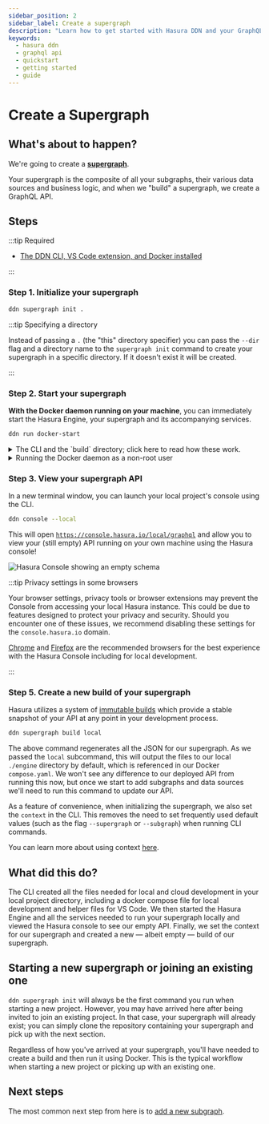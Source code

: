 ```yaml
---
sidebar_position: 2
sidebar_label: Create a supergraph
description: "Learn how to get started with Hasura DDN and your GraphQL API."
keywords:
  - hasura ddn
  - graphql api
  - quickstart
  - getting started
  - guide
---
```



# Create a Supergraph

## What's about to happen?

We're going to create a [**supergraph**](/support/glossary.mdx#supergraph).

Your supergraph is the composite of all your subgraphs, their various data sources and business logic, and when we
"build" a supergraph, we create a GraphQL API.

<Thumbnail src="/img/get-started/ERD/create-supergraph.png" alt="Create a supergraph" width="1000px" />

## Steps

:::tip Required

- [The DDN CLI, VS Code extension, and Docker installed](/getting-started/build/00-prerequisites.mdx)

:::

### Step 1. Initialize your supergraph

```bash title="To initialize your supergraph, from an empty directory, run:"
ddn supergraph init .
```

:::tip Specifying a directory

Instead of passing a `.` (the "this" directory specifier) you can pass the `--dir` flag and a directory name to the
`supergraph init` command to create your supergraph in a specific directory. If it doesn't exist it will be created.

:::

### Step 2. Start your supergraph

**With the Docker daemon running on your machine**, you can immediately start the Hasura Engine, your supergraph and its
accompanying services.

```bash title="Run:"
ddn run docker-start
```

<details>
  <summary>
    The CLI and the `build` directory; click here to read how these work.
  </summary>
    The CLI automatically creates a `build` directory for you when running the `ddn supergraph init` command. This
    directory contains all of the JSON necessary to configure and serve your supergraph. The JSON files within it are
    already referenced for you in the docker `compose.yaml` file, allowing you to start your services straight away.

    The `docker-start` command is defined in your `hasura/context.yaml`. This command sets the `HASURA_DDN_PAT`
    environment variable using a value retrieved from the command `ddn auth print-pat` and then uses Docker Compose to
    start the Hasura services defined in the `compose.yaml` file. Your PAT is your personal access token generated by
    Hasura DDN and used by the CLI.
</details>

<details>
  <summary>
    Running the Docker daemon as a non-root user
  </summary>
  If you're running the Docker daemon as a non-root user (rootless mode), `v26.0` now allows you to disable the default
  `host-loopback-isolation` which prevents communication back to the host machine.

To disable this feature, set the environment variable `DOCKERD_ROOTLESS_ROOTLESSKIT_DISABLE_HOST_LOOPBACK` to `false`
before starting the daemon.

This will now allow container-to-host communication via `10.0.2.2` address.

You should also amend this line in your `compose.yaml` files for both the main services and connectors to reflect this
change:

```yaml
extra_hosts:
  - local.hasura.dev=host-gateway
```

to:

```yaml
extra_hosts:
  - local.hasura.dev=10.0.2.2
```

</details>

### Step 3. View your supergraph API

In a new terminal window, you can launch your local project's console using the CLI.

```bash title="From a new terminal window, run:"
ddn console --local
```

This will open [`https://console.hasura.io/local/graphql`](https://console.hasura.io/local/graphql) and allow you to
view your (still empty) API running on your own machine using the Hasura console!

![Hasura Console showing an empty schema](/img/get-started/console-init-supergraph.png)

:::tip Privacy settings in some browsers

Your browser settings, privacy tools or browser extensions may prevent the Console from accessing your local Hasura
instance. This could be due to features designed to protect your privacy and security. Should you encounter one of these
issues, we recommend disabling these settings for the `console.hasura.io` domain.

[Chrome](https://www.google.com/chrome/) and [Firefox](https://www.mozilla.org/en-US/firefox/new/) are the recommended
browsers for the best experience with the Hasura Console including for local development.

:::

### Step 5. Create a new build of your supergraph

Hasura utilizes a system of [immutable builds](/project-configuration/builds.mdx) which provide a stable snapshot of
your API at any point in your development process.

```bash title="Let's create a new one:"
ddn supergraph build local
```

The above command regenerates all the JSON for our supergraph. As we passed the `local` subcommand, this will output the
files to our local `./engine` directory by default, which is referenced in our Docker `compose.yaml`. We won't see any
difference to our deployed API from running this now, but once we start to add subgraphs and data sources we'll need to
run this command to update our API.

As a feature of convenience, when initializing the supergraph, we also set the `context` in the CLI. This removes the
need to set frequently used default values (such as the flag `--supergraph` or `--subgraph`) when running CLI commands.

You can learn more about using context [here](/cli/commands/ddn_context.mdx).

## What did this do?

The CLI created all the files needed for local and cloud development in your local project directory, including a docker
compose file for local development and helper files for VS Code. We then started the Hasura Engine and all the services
needed to run your supergraph locally and viewed the Hasura console to see our empty API. Finally, we set the context
for our supergraph and created a new — albeit empty — build of our supergraph.

## Starting a new supergraph or joining an existing one

`ddn supergraph init` will always be the first command you run when starting a new project. However, you may have
arrived here after being invited to join an existing project. In that case, your supergraph will already exist; you can
simply clone the repository containing your supergraph and pick up with the next section.

Regardless of how you've arrived at your supergraph, you'll have needed to create a build and then run it using Docker.
This is the typical workflow when starting a new project or picking up with an existing one.

## Next steps

The most common next step from here is to [add a new subgraph](/getting-started/build/02-init-subgraph.mdx).
